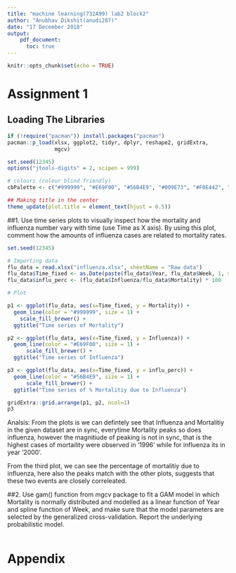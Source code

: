 ```yaml
---
title: "machine learning(732A99) lab2 block2"
author: "Anubhav Dikshit(anudi287)"
date: "17 December 2018"
output: 
    pdf_document:
      toc: true
---
```


```r
knitr::opts_chunk$set(echo = TRUE)
```

\newpage

# Assignment 1

## Loading The Libraries
```r
if (!require("pacman")) install.packages("pacman")
pacman::p_load(xlsx, ggplot2, tidyr, dplyr, reshape2, gridExtra, 
               mgcv)

set.seed(12345)
options("jtools-digits" = 2, scipen = 999)

# colours (colour blind friendly)
cbPalette <- c("#999999", "#E69F00", "#56B4E9", "#009E73", "#F0E442", "#0072B2", "#D55E00", "#CC79A7")

## Making title in the center
theme_update(plot.title = element_text(hjust = 0.5))
```

##1. Use time series plots to visually inspect how the mortality and influenza number vary with time (use Time as X axis). By using this plot, comment how the amounts of influenza cases are related to mortality rates.

```r
set.seed(12345)

# Importing data
flu_data = read.xlsx("influenza.xlsx", sheetName = "Raw data")
flu_data$Time_fixed <- as.Date(paste(flu_data$Year, flu_data$Week, 1, sep="-"), "%Y-%U-%u")
flu_data$influ_perc <- (flu_data$Influenza/flu_data$Mortality) * 100

# Plot

p1 <- ggplot(flu_data, aes(x=Time_fixed, y = Mortality)) + 
  geom_line(color = "#999999", size = 1) +
    scale_fill_brewer() +
  ggtitle("Time series of Mortality") 

p2 <- ggplot(flu_data, aes(x=Time_fixed, y = Influenza)) + 
  geom_line(color = "#E69F00", size = 1) +
      scale_fill_brewer() +
  ggtitle("Time series of Influenza") 

p3 <- ggplot(flu_data, aes(x=Time_fixed, y = influ_perc)) + 
  geom_line(color = "#56B4E9", size = 1) + 
      scale_fill_brewer() +
  ggtitle("Time series of % Mortalitiy due to Influenza") 

gridExtra::grid.arrange(p1, p2, ncol=1)
p3

```
Analsis: From the plots is we can defintely see that Influenza and Mortalitiy in the given dataset are in sync, everytime Mortality peaks so does influenza, however the magnitiude of peaking is not in sync, that is the highest cases of mortaility were observed in '1996' while for influenza its in year '2000'.

From the third plot, we can see the percentage of mortalitiy due to influenza, here also the peaks match with the other plots, suggests that these two events are closely correleated.

##2. Use gam() function from mgcv package to fit a GAM model in which Mortality is normally distributed and modelled as a linear function of Year and spline function of Week, and make sure that the model parameters are selected by the generalized cross-validation. Report the underlying probabilistic model.

```r

```


# Appendix
```r
```